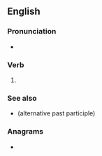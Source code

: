 ==English==

===Pronunciation===
* {{IPA|/ɹaɪvd/|lang=en}}

===Verb===
{{head|en|verb form}}

# {{en-past of|rive}}

===See also===
* {{l|en|riven}} (alternative past participle)

===Anagrams===
* {{anagrams|en|a=deirv|diver|drive|vired}}